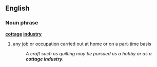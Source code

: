 ==English==
===Noun phrase===
'''[[cottage]] [[industry]]'''
{{wikipedia}}
#any [[job]] or [[occupation]] carried out at [[home]] or on a [[part-time]] basis
#:''A craft such as quilting may be pursued as a hobby or as a '''cottage industry'''.''